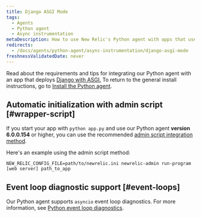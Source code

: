 ```yaml
---
title: Django ASGI Mode
tags:
  - Agents
  - Python agent
  - Async instrumentation
metaDescription: How to use New Relic's Python agent with apps that use Django with ASGI.
redirects:
  - /docs/agents/python-agent/async-instrumentation/django-asgi-mode
freshnessValidatedDate: never
---
```


Read about the requirements and tips for integrating our Python agent with an app that deploys [Django with ASGI.](https://docs.djangoproject.com/en/3.1/howto/deployment/asgi/) To return to the general install instructions, go to [Install the Python agent](/docs/agents/python-agent/installation-configuration/python-agent-installation).

## Automatic initialization with admin script [#wrapper-script]

If you start your app with `python app.py` and use our Python agent <DoNotTranslate>**version 6.0.0.154**</DoNotTranslate> or higher, you can use the recommended [admin script integration method](/docs/agents/python-agent/installation-configuration/python-agent-installation#integration).

Here's an example using the admin script method:

```
NEW_RELIC_CONFIG_FILE=path/to/newrelic.ini newrelic-admin run-program [web server] path_to_app
```

## Event loop diagnostic support [#event-loops]

Our Python agent supports `asyncio` event loop diagnostics. For more information, see [Python event loop diagnostics](/docs/agents/python-agent/supported-features/python-event-loop-diagnostics).
